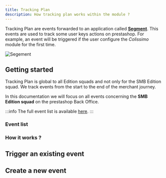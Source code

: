 ```yaml
---
title: Tracking Plan
description: How tracking plan works within the module ?
---
```


Tracking Plan are events forwarded to an application called **[Segment](https://segment.com/)**.
This events are used to track some user keys actions on prestashop.
For example, an event will be triggered if the user configure the _Colissimo_ module for the first time.

![Segement](./img/segment.png)

## Getting started

Tracking Plan is global to all Edition squads and not only for the SMB Edition squad.
We track events from the start to the end of the merchant journey.

In this documentation we will focus on all events concerning the **SMB Edition squad** on the prestashop Back Office.

:::info
The full event list is available [here](https://docs.google.com/spreadsheets/d/1heJYjivdNaw42szMeiMdZLE3N7DH_qIt2MQTcVJ0Oks/edit#gid=1476438640).
:::

### Event list

### How it works ?

## Trigger an existing event

## Create a new event
